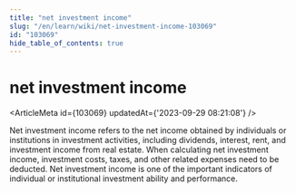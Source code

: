 ```yaml
---
title: "net investment income"
slug: "/en/learn/wiki/net-investment-income-103069"
id: "103069"
hide_table_of_contents: true
---
```



# net investment income

<ArticleMeta id={103069} updatedAt={'2023-09-29 08:21:08'} />
<div className='border-solid border-b border-t-0 my-4 border-[var(--ifm-color-gray-300)]' />

Net investment income refers to the net income obtained by individuals or institutions in investment activities, including dividends, interest, rent, and investment income from real estate. When calculating net investment income, investment costs, taxes, and other related expenses need to be deducted. Net investment income is one of the important indicators of individual or institutional investment ability and performance.
